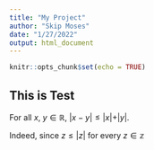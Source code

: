 ```yaml
---
title: "My Project"
author: "Skip Moses"
date: "1/27/2022"
output: html_document
---
```


```r
knitr::opts_chunk$set(echo = TRUE)
```

## This is Test

For all $x$, $y \in \mathbb{R}$, $\vert x - y \vert \leq \vert x \vert + \vert y \vert$.


Indeed, since $z \leq \vert z \vert$ for every $z \in \mathbb{z}$

\begin{align}
x + y &\leq \vert x \vert + y \leq \vert x \vert + \vert y \vert \\
-(x+y) &\leq \vert x \vert - y \leq \vert x \vert + \vert y \vert
\end{align}

